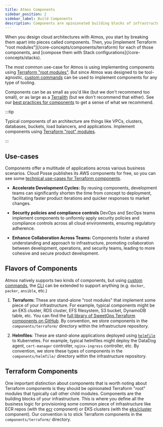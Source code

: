 ```yaml
---
title: Atmos Components
sidebar_position: 2
sidebar_label: Build Components
description: Components are opinionated building blocks of infrastructure as code that solve one specific problem or use-case.
---
```


<Intro>
When you design cloud architectures with Atmos, you start by breaking them apart into pieces called components. Then, you [implement Terraform "root modules"](/core-concepts/components/terraform) for each of those components, and [compose them with Stack configurations](/core-concepts/stacks).
</Intro>

The most common use-case for Atmos is using implementing components using [Terraform "root modules"](https://developer.hashicorp.com/terraform/language/modules#the-root-module). But since Atmos was designed to be tool-agnostic, [custom commands](/core-concepts/custom-commands) can be used to implement components for any type of tooling.

Components can be as small as you'd like (but we don't recommend too small), or as large as a [Terralith](/terms/terralith) (but we don't recommend that either). See our [best practices for components](/best-practices/components) to get a sense of what we recommend.

:::tip

Typical components of an architecture are things like VPCs, clusters, databases, buckets, load balancers, and applications. Implement components using [Terraform "root" modules](https://developer.hashicorp.com/terraform/language/modules#the-root-module).

:::

## Use-cases

Components offer a multitude of applications across various business scenarios. Cloud Posse publishes its AWS components for free, so you can see some [technical use-cases for Terraform components](https://docs.cloudposse.com/components/category/aws/).

- **Accelerate Development Cycles:** By reusing components, development teams can significantly shorten the time from concept to deployment, facilitating faster product iterations and quicker responses to market changes.

- **Security policies and compliance controls** DevOps and SecOps teams implement components to uniformly apply security policies and compliance controls across all cloud environments, ensuring regulatory adherence.

- **Enhance Collaboration Across Teams:** Components foster a shared understanding and approach to infrastructure, promoting collaboration between development, operations, and security teams, leading to more cohesive and secure product development.

## Flavors of Components

Atmos natively supports two kinds of components, but using [custom commands](/core-concepts/custom-commands), the [CLI](/cli) can be extended to support anything (e.g. `docker`, `packer`, `ansible`, etc.)

1. **Terraform:** These are stand-alone "root modules" that implement some piece of your infrastructure. For example, typical components might be an
   EKS cluster, RDS cluster, EFS filesystem, S3 bucket, DynamoDB table, etc. You can find
   the [full library of SweetOps Terraform components on GitHub](https://github.com/cloudposse/terraform-aws-components). By convention, we store
   components in the `components/terraform/` directory within the infrastructure repository.

2. **Helmfiles**: These are stand-alone applications deployed using [`helmfile`](https://github.com/helmfile) to Kubernetes. For example, typical
   helmfiles might deploy the DataDog agent, `cert-manager` controller, `nginx-ingress` controller, etc. By convention, we store these types of components in the `components/helmfile/` directory within the infrastructure repository.

## Terraform Components

One important distinction about components that is worth noting about Terraform components is they should be opinionated Terraform "root" modules that typically call other child modules. Components are the building blocks of your infrastructure. This is where you define all the business logic for provisioning some common piece of infrastructure like ECR repos (with the [ecr](https://github.com/cloudposse/terraform-aws-components/tree/master/modules/ecr) component) or EKS clusters (with the [eks/cluster](https://github.com/cloudposse/terraform-aws-components/tree/master/modules/eks/cluster) component). Our convention is to stick Terraform components in the `components/terraform/` directory.
